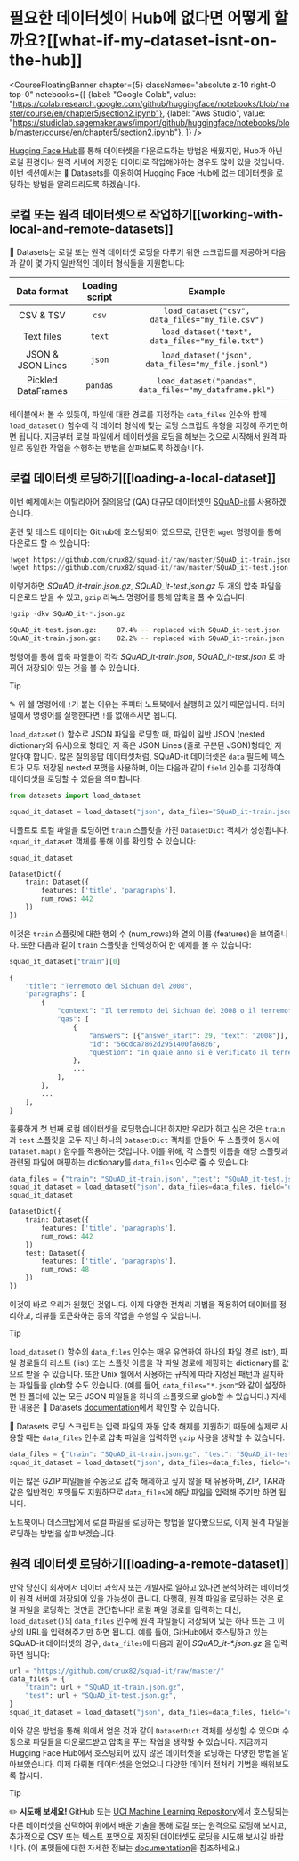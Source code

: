 # 필요한 데이터셋이 Hub에 없다면 어떻게 할까요?[[what-if-my-dataset-isnt-on-the-hub]]

<CourseFloatingBanner chapter={5}
  classNames="absolute z-10 right-0 top-0"
  notebooks={[
    {label: "Google Colab", value: "https://colab.research.google.com/github/huggingface/notebooks/blob/master/course/en/chapter5/section2.ipynb"},
    {label: "Aws Studio", value: "https://studiolab.sagemaker.aws/import/github/huggingface/notebooks/blob/master/course/en/chapter5/section2.ipynb"},
]} />

[Hugging Face Hub](https://huggingface.co/datasets)를 통해 데이터셋을 다운로드하는 방법은 배웠지만, Hub가 아닌 로컬 환경이나 원격 서버에 저장된 데이터로 작업해야하는 경우도 많이 있을 것입니다. 이번 섹션에서는 🤗 Datasets를 이용하여 Hugging Face Hub에 없는 데이터셋을 로딩하는 방법을 알려드리도록 하겠습니다.

<Youtube id="HyQgpJTkRdE"/>

## 로컬 또는 원격 데이터셋으로 작업하기[[working-with-local-and-remote-datasets]]

🤗 Datasets는 로컬 또는 원격 데이터셋 로딩을 다루기 위한 스크립트를 제공하며 다음과 같이 몇 가지 일반적인 데이터 형식들을 지원합니다:

|    Data format     | Loading script |                         Example                         |
| :----------------: | :------------: | :-----------------------------------------------------: |
|     CSV & TSV      |     `csv`      |     `load_dataset("csv", data_files="my_file.csv")`     |
|     Text files     |     `text`     |    `load_dataset("text", data_files="my_file.txt")`     |
| JSON & JSON Lines  |     `json`     |   `load_dataset("json", data_files="my_file.jsonl")`    |
| Pickled DataFrames |    `pandas`    | `load_dataset("pandas", data_files="my_dataframe.pkl")` |

테이블에서 볼 수 있듯이, 파일에 대한 경로를 지정하는 `data_files` 인수와 함께 `load_dataset()` 함수에 각 데이터 형식에 맞는 로딩 스크립트 유형을 지정해 주기만하면 됩니다. 지금부터 로컬 파일에서 데이터셋을 로딩을 해보는 것으로 시작해서 원격 파일로 동일한 작업을 수행하는 방법을 살펴보도록 하겠습니다.

## 로컬 데이터셋 로딩하기[[loading-a-local-dataset]]

이번 예제에서는 이탈리아어 질의응답 (QA) 대규모 데이터셋인 [SQuAD-it](https://github.com/crux82/squad-it/)를 사용하겠습니다.

훈련 및 테스트 데이터는 Github에 호스팅되어 있으므로, 간단한 `wget` 명령어를 통해 다운로드 할 수 있습니다:

```python
!wget https://github.com/crux82/squad-it/raw/master/SQuAD_it-train.json.gz
!wget https://github.com/crux82/squad-it/raw/master/SQuAD_it-test.json.gz
```

이렇게하면 *SQuAD_it-train.json.gz*, *SQuAD_it-test.json.gz* 두 개의 압축 파일을 다운로드 받을 수 있고, `gzip` 리눅스 명령어를 통해 압축을 풀 수 있습니다:

```python
!gzip -dkv SQuAD_it-*.json.gz
```

```bash
SQuAD_it-test.json.gz:	   87.4% -- replaced with SQuAD_it-test.json
SQuAD_it-train.json.gz:	   82.2% -- replaced with SQuAD_it-train.json
```

명령어를 통해 압축 파일들이 각각 _SQuAD_it-train.json_, _SQuAD_it-test.json_ 로 바뀌어 저장되어 있는 것을 볼 수 있습니다.

> [!TIP]
> ✎ 위 쉘 명령어에 `!`가 붙는 이유는 주피터 노트북에서 실행하고 있기 때문입니다. 터미널에서 명령어를 실행한다면 `!`를 없애주시면 됩니다.

`load_dataset()` 함수로 JSON 파일을 로딩할 때, 파일이 일반 JSON (nested dictionary와 유사)으로 형태인 지 혹은 JSON Lines (줄로 구분된 JSON)형태인 지 알아야 합니다. 많은 질의응답 데이터셋처럼, SQuAD-it 데이터셋은 `data` 필드에 텍스트가 모두 저장된 nested 포맷을 사용하며, 이는 다음과 같이 `field` 인수를 지정하여 데이터셋을 로딩할 수 있음을 의미합니다:

```py
from datasets import load_dataset

squad_it_dataset = load_dataset("json", data_files="SQuAD_it-train.json", field="data")
```

디폴트로 로컬 파일을 로딩하면 `train` 스플릿을 가진 `DatasetDict` 객체가 생성됩니다. `squad_it_dataset` 객체를 통해 이를 확인할 수 있습니다:

```py
squad_it_dataset
```

```python out
DatasetDict({
    train: Dataset({
        features: ['title', 'paragraphs'],
        num_rows: 442
    })
})
```

이것은 `train` 스플릿에 대한 행의 수 (num_rows)와 열의 이름 (features)을 보여줍니다. 또한 다음과 같이 `train` 스플릿을 인덱싱하여 한 예제를 볼 수 있습니다:

```py
squad_it_dataset["train"][0]
```

```python out
{
    "title": "Terremoto del Sichuan del 2008",
    "paragraphs": [
        {
            "context": "Il terremoto del Sichuan del 2008 o il terremoto...",
            "qas": [
                {
                    "answers": [{"answer_start": 29, "text": "2008"}],
                    "id": "56cdca7862d2951400fa6826",
                    "question": "In quale anno si è verificato il terremoto nel Sichuan?",
                },
                ...
            ],
        },
        ...
    ],
}
```

훌륭하게 첫 번째 로컬 데이터셋을 로딩했습니다! 하지만 우리가 하고 싶은 것은 `train`과 `test` 스플릿을 모두 지닌 하나의 `DatasetDict` 객체를 만들어 두 스플릿에 동시에 `Dataset.map()` 함수를 적용하는 것입니다. 이를 위해, 각 스플릿 이름을 해당 스플릿과 관련된 파일에 매핑하는 dictionary를 `data_files` 인수로 줄 수 있습니다:

```py
data_files = {"train": "SQuAD_it-train.json", "test": "SQuAD_it-test.json"}
squad_it_dataset = load_dataset("json", data_files=data_files, field="data")
squad_it_dataset
```

```python out
DatasetDict({
    train: Dataset({
        features: ['title', 'paragraphs'],
        num_rows: 442
    })
    test: Dataset({
        features: ['title', 'paragraphs'],
        num_rows: 48
    })
})
```

이것이 바로 우리가 원했던 것입니다. 이제 다양한 전처리 기법을 적용하여 데이터를 정리하고, 리뷰를 토큰화하는 등의 작업을 수행할 수 있습니다.

> [!TIP]
> `load_dataset()` 함수의 `data_files` 인수는 매우 유연하여 하나의 파일 경로 (str), 파일 경로들의 리스트 (list) 또는 스플릿 이름을 각 파일 경로에 매핑하는 dictionary를 값으로 받을 수 있습니다. 또한 Unix 쉘에서 사용하는 규칙에 따라 지정된 패턴과 일치하는 파일들을 glob할 수도 있습니다. (예를 들어, `data_files="*.json"`와 같이 설정하면 한 폴더에 있는 모든 JSON 파일들을 하나의 스플릿으로 glob할 수 있습니다.) 자세한 내용은 🤗 Datasets [documentation](https://huggingface.co/docs/datasets/loading#local-and-remote-files)에서 확인할 수 있습니다.

🤗 Datasets 로딩 스크립트는 입력 파일의 자동 압축 해제를 지원하기 때문에 실제로 사용할 때는 `data_files` 인수로 압축 파일을 입력하면 `gzip` 사용을 생략할 수 있습니다.

```py
data_files = {"train": "SQuAD_it-train.json.gz", "test": "SQuAD_it-test.json.gz"}
squad_it_dataset = load_dataset("json", data_files=data_files, field="data")
```

이는 많은 GZIP 파일들을 수동으로 압축 해제하고 싶지 않을 때 유용하며, ZIP, TAR과 같은 일반적인 포맷들도 지원하므로 `data_files`에 해당 파일을 입력해 주기만 하면 됩니다.

노트북이나 데스크탑에서 로컬 파일을 로딩하는 방법을 알아봤으므로, 이제 원격 파일을 로딩하는 방법을 살펴보겠습니다.

## 원격 데이터셋 로딩하기[[loading-a-remote-dataset]]

만약 당신이 회사에서 데이터 과학자 또는 개발자로 일하고 있다면 분석하려는 데이터셋이 원격 서버에 저장되어 있을 가능성이 큽니다. 다행히, 원격 파일을 로딩하는 것은 로컬 파일을 로딩하는 것만큼 간단합니다! 로컬 파일 경로를 입력하는 대신, `load_dataset()`의 `data_files` 인수에 원격 파일들이 저장되어 있는 하나 또는 그 이상의 URL을 입력해주기만 하면 됩니다. 예를 들어, GitHub에서 호스팅하고 있는 SQuAD-it 데이터셋의 경우, `data_files`에 다음과 같이 _SQuAD_it-*.json.gz_ 을 입력하면 됩니다:

```py
url = "https://github.com/crux82/squad-it/raw/master/"
data_files = {
    "train": url + "SQuAD_it-train.json.gz",
    "test": url + "SQuAD_it-test.json.gz",
}
squad_it_dataset = load_dataset("json", data_files=data_files, field="data")
```

이와 같은 방법을 통해 위에서 얻은 것과 같이 `DatasetDict` 객체를 생성할 수 있으며 수동으로 파일들을 다운로드받고 압축을 푸는 작업을 생략할 수 있습니다. 지금까지 Hugging Face Hub에서 호스팅되어 있지 않은 데이터셋을 로딩하는 다양한 방법을 알아보았습니다. 이제 다뤄볼 데이터셋을 얻었으니 다양한 데이터 전처리 기법을 배워보도록 합시다.

> [!TIP]
> ✏️ **시도해 보세요!** GitHub 또는 [UCI Machine Learning Repository](https://archive.ics.uci.edu/ml/index.php)에서 호스팅되는 다른 데이터셋을 선택하여 위에서 배운 기술을 통해 로컬 또는 원격으로 로딩해 보시고, 추가적으로 CSV 또는 텍스트 포맷으로 저장된 데이터셋도 로딩을 시도해 보시길 바랍니다. (이 포맷들에 대한 자세한 정보는 [documentation](https://huggingface.co/docs/datasets/loading#local-and-remote-files)을 참조하세요.)


